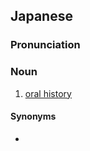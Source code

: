 ==Japanese==
{{ja-kanjitab|こう|じゅつ|れき|し|yomi=o}}

===Pronunciation===
{{ja-pron|yomi=o|こうじゅつれきし}}

===Noun===
{{ja-noun|こうじゅつれきし}}

# [[oral history]]

====Synonyms====
* {{ja-r|オーラル・ヒストリー}}